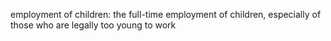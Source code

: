 {{wikify}}

employment of children: the full-time employment of children, especially of those who are legally too young to work